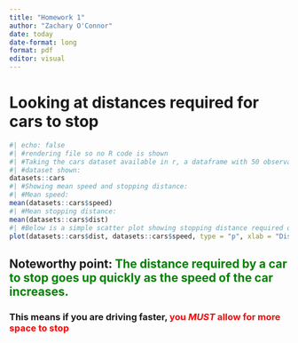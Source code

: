 ---
title: "Homework 1"
author: "Zachary O'Connor"
date: today
date-format: long
format: pdf
editor: visual
---

# Looking at distances required for cars to stop

```{r}
#| echo: false
#| #rendering file so no R code is shown
#| #Taking the cars dataset available in r, a dataframe with 50 observations on 2 variables: speed measured in miles per hour, and stopping distance required in feet
#| #dataset shown:
datasets::cars
#| #Showing mean speed and stopping distance:
#| #Mean speed:
mean(datasets::cars$speed)
#| #Mean stopping distance:
mean(datasets::cars$dist)
#| #Below is a simple scatter plot showing stopping distance required on the x axis vs speed of car on y axis
plot(datasets::cars$dist, datasets::cars$speed, type = "p", xlab = "Distance required to stop car", ylab = "Speed of Car")
```

## Noteworthy point: [The distance required by a car to stop goes up quickly as the speed of the car increases.]{style="color: green;"}

### This means if you are driving faster, <span style="color: red;">you ___MUST___ allow for more space to stop</span>

